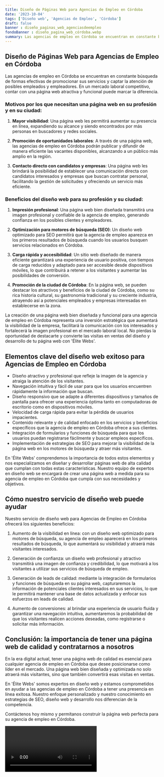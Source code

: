 ```yaml
---
title: Diseño de Páginas Web para Agencias de Empleo en Córdoba
date: '2023-10-04'
tags: ['Diseño web', 'Agencias de Empleo', 'Córdoba']
draft: false
banner : diseño_paginas_web_agenciasdeempleo
fondoBanner : diseño_pagina_web_córdoba.webp
summary: Las agencias de empleo en Córdoba se encuentran en constante búsqueda de formas efectivas de promocionar sus servicios y captar la atención de posibles empleados y empleadores. En un mercado laboral competitivo, contar con una página web atractiva y funcional puede marcar la diferencia.
---
```


## Diseño de Páginas Web para Agencias de Empleo en Córdoba

Las agencias de empleo en Córdoba se encuentran en constante búsqueda de formas efectivas de promocionar sus servicios y captar la atención de posibles empleados y empleadores. En un mercado laboral competitivo, contar con una página web atractiva y funcional puede marcar la diferencia.

### Motivos por los que necesitan una página web en su profesión y en su ciudad:

1. **Mayor visibilidad**: Una página web les permitirá aumentar su presencia en línea, expandiendo su alcance y siendo encontrados por más personas en buscadores y redes sociales.

2. **Promoción de oportunidades laborales**: A través de una página web, las agencias de empleo en Córdoba podrán publicar y difundir de manera eficiente las vacantes disponibles, alcanzando a un público más amplio en la región.

3. **Contacto directo con candidatos y empresas**: Una página web les brindará la posibilidad de establecer una comunicación directa con candidatos interesados ​​y empresas que buscan contratar personal, facilitando la gestión de solicitudes y ofreciendo un servicio más eficiente.

### Beneficios del diseño web para su profesión y su ciudad:

1. **Impresión profesional**: Una página web bien diseñada transmitirá una imagen profesional y confiable de la agencia de empleo, generando confianza en los posibles clientes y empleadores.

2. **Optimización para motores de búsqueda (SEO)**: Un diseño web optimizado para SEO permitirá que la agencia de empleo aparezca en los primeros resultados de búsqueda cuando los usuarios busquen servicios relacionados en Córdoba.

3. **Carga rápida y accesibilidad**: Un sitio web diseñado de manera eficiente garantizará una experiencia de usuario positiva, con tiempos de carga reducidos y adaptado para ser accesible desde dispositivos móviles, lo que contribuirá a retener a los visitantes y aumentar las posibilidades de conversión.

4. **Promoción de la ciudad de Córdoba**: En la página web, se pueden destacar los atractivos y beneficios de la ciudad de Córdoba, como su rica historia cultural, su gastronomía tradicional y su creciente industria, atrayendo así a potenciales empleados y empresas interesadas en establecerse en la zona.

La creación de una página web bien diseñada y funcional para una agencia de empleo en Córdoba representa una inversión estratégica que aumentará la visibilidad de la empresa, facilitará la comunicación con los interesados y fortalecerá la imagen profesional en el mercado laboral local. No pierdas la oportunidad de destacarte y convierte las visitas en ventas del diseño y desarrollo de tu página web con 'Élite Webs'.

<GifSeo />

<Cta />

## Elementos clave del diseño web exitoso para Agencias de Empleo en Córdoba

- Diseño atractivo y profesional que refleje la imagen de la agencia y atraiga la atención de los visitantes.
- Navegación intuitiva y fácil de usar para que los usuarios encuentren rápidamente la información que buscan.
- Diseño responsivo que se adapte a diferentes dispositivos y tamaños de pantalla para ofrecer una experiencia óptima tanto en computadoras de escritorio como en dispositivos móviles.
- Velocidad de carga rápida para evitar la pérdida de usuarios impacientes.
- Contenido relevante y de calidad enfocado en los servicios y beneficios específicos que la agencia de empleo en Córdoba ofrece a sus clientes.
- Integración de formularios y funciones de búsqueda para que los usuarios puedan registrarse fácilmente y buscar empleos específicos.
- Implementación de estrategias de SEO para mejorar la visibilidad de la página web en los motores de búsqueda y atraer más visitantes.

En 'Élite Webs' comprendemos la importancia de todos estos elementos y nos especializamos en diseñar y desarrollar páginas web de alta calidad que cumplan con todas estas características. Nuestro equipo de expertos en diseño web se encargará de crear una página web a medida para su agencia de empleo en Córdoba que cumpla con sus necesidades y objetivos.

## Cómo nuestro servicio de diseño web puede ayudar

Nuestro servicio de diseño web para Agencias de Empleo en Córdoba ofrecerá los siguientes beneficios:

1. Aumento de la visibilidad en línea: con un diseño web optimizado para motores de búsqueda, su agencia de empleo aparecerá en los primeros resultados de búsqueda, lo que aumentará su visibilidad y atraerá más visitantes interesados.

2. Generación de confianza: un diseño web profesional y atractivo transmitirá una imagen de confianza y credibilidad, lo que motivará a los visitantes a utilizar sus servicios de búsqueda de empleo.

3. Generación de leads de calidad: mediante la integración de formularios y funciones de búsqueda en su página web, capturaremos la información de potenciales clientes interesados en sus servicios, lo que le permitirá mantener una base de datos actualizada y enfocar sus esfuerzos en leads de calidad.

4. Aumento de conversiones: al brindar una experiencia de usuario fluida y garantizar una navegación intuitiva, aumentaremos la probabilidad de que los visitantes realicen acciones deseadas, como registrarse o solicitar más información.

## Conclusión: la importancia de tener una página web de calidad y contratarnos a nosotros

En la era digital actual, tener una página web de calidad es esencial para cualquier agencia de empleo en Córdoba que desee posicionarse como líder en el mercado. Una página web bien diseñada y optimizada no solo atraerá más visitantes, sino que también convertirá esas visitas en ventas.

En 'Élite Webs' somos expertos en diseño web y estamos comprometidos en ayudar a las agencias de empleo en Córdoba a tener una presencia en línea exitosa. Nuestro enfoque personalizado y nuestro conocimiento en estrategias de SEO, diseño web y desarrollo nos diferencian de la competencia.

Contáctenos hoy mismo y permítanos construir la página web perfecta para su agencia de empleo en Córdoba.

<Video />

<CtaBot job='Agencias de Empleo' city='Córdoba'/>

<Gmaps query='Córdoba+españa+maps' />